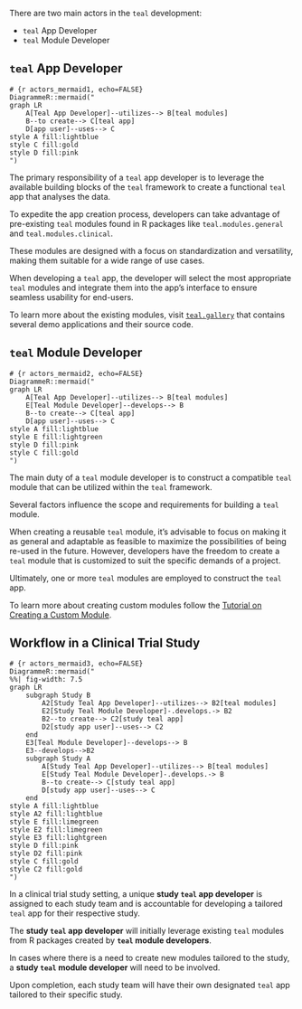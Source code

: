 
There are two main actors in the `teal` development:

* `teal` App Developer
* `teal` Module Developer

## `teal` App Developer

```
# {r actors_mermaid1, echo=FALSE}
DiagrammeR::mermaid("
graph LR
    A[Teal App Developer]--utilizes--> B[teal modules]
    B--to create--> C[teal app]
    D[app user]--uses--> C
style A fill:lightblue
style C fill:gold
style D fill:pink
")
```

The primary responsibility of a `teal` app developer is to leverage the available building blocks of the `teal` framework to create a functional `teal` app that analyses the data.

To expedite the app creation process, developers can take advantage of pre-existing `teal` modules found in R packages like `teal.modules.general` and `teal.modules.clinical`.

These modules are designed with a focus on standardization and versatility, making them suitable for a wide range of use cases.

When developing a `teal` app, the developer will select the most appropriate `teal` modules and integrate them into the app's interface to ensure seamless usability for end-users.

To learn more about the existing modules, visit [`teal.gallery`](https://insightsengineering.github.io/teal.gallery/) that contains several demo applications and their source code.

## `teal` Module Developer

```
# {r actors_mermaid2, echo=FALSE}
DiagrammeR::mermaid("
graph LR
    A[Teal App Developer]--utilizes--> B[teal modules]
    E[Teal Module Developer]--develops--> B
    B--to create--> C[teal app]
    D[app user]--uses--> C
style A fill:lightblue
style E fill:lightgreen
style D fill:pink
style C fill:gold
")
```

The main duty of a `teal` module developer is to construct a compatible `teal` module that can be utilized within the `teal` framework.

Several factors influence the scope and requirements for building a `teal` module.

When creating a reusable `teal` module, it's advisable to focus on making it as general and adaptable as feasible to maximize the possibilities of being re-used in the future.
However, developers have the freedom to create a `teal` module that is customized to suit the specific demands of a project.

Ultimately, one or more `teal` modules are employed to construct the `teal` app.

To learn more about creating custom modules follow the [Tutorial on Creating a Custom Module](https://insightsengineering.github.io/teal/latest-tag/articles/creating-custom-modules.html).

## Workflow in a Clinical Trial Study

```
# {r actors_mermaid3, echo=FALSE}
DiagrammeR::mermaid("
%%| fig-width: 7.5
graph LR
    subgraph Study B
        A2[Study Teal App Developer]--utilizes--> B2[teal modules]
        E2[Study Teal Module Developer]-.develops.-> B2
        B2--to create--> C2[study teal app]
        D2[study app user]--uses--> C2
    end
    E3[Teal Module Developer]--develops--> B
    E3--develops-->B2
    subgraph Study A
        A[Study Teal App Developer]--utilizes--> B[teal modules]
        E[Study Teal Module Developer]-.develops.-> B
        B--to create--> C[study teal app]
        D[study app user]--uses--> C
    end
style A fill:lightblue
style A2 fill:lightblue
style E fill:limegreen
style E2 fill:limegreen
style E3 fill:lightgreen
style D fill:pink
style D2 fill:pink
style C fill:gold
style C2 fill:gold
")
```

In a clinical trial study setting, a unique **study `teal` app developer** is assigned to each study team and is accountable for developing a tailored `teal` app for their respective study.

The **study `teal` app developer** will initially leverage existing `teal` modules from R packages created by **`teal` module developers**.

In cases where there is a need to create new modules tailored to the study, a **study `teal` module developer** will need to be involved.

Upon completion, each study team will have their own designated `teal` app tailored to their specific study.
